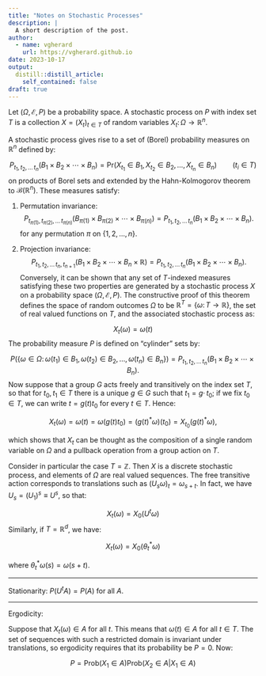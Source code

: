 ```yaml
---
title: "Notes on Stochastic Processes"
description: |
  A short description of the post.
author:
  - name: vgherard
    url: https://vgherard.github.io
date: 2023-10-17
output:
  distill::distill_article:
    self_contained: false
draft: true
---
```


Let $\left(\Omega, \mathcal E , P\right)$ be a probability space. A stochastic process on $P$ with index set $T$ is a collection $X=(X_t)_{t\in T}$ of random variables $X_t \colon \Omega \to \mathbb R^n$.

A stochastic process gives rise to a set of (Borel) probability measures on 
$\mathbb R ^n$ defined by:

$$
P_{t_1,\,t_2,\,\dots\,t_n}(B_1\times B_2 \times \cdots \times B_n) = \text{Pr}(X_{t_1}\in B_1,\,X_{t_2}\in B_2,\,\dots,\,X_{t_n}\in B_n)\qquad (t_i \in T)
$$
on products of Borel sets and extended by the Hahn-Kolmogorov theorem to $\mathcal B (\mathbb R ^n)$. These measures satisfy:

1. Permutation invariance:
$$
P_{t_{\pi(1)},\,t_{\pi(2)},\,\dots\,t_{\pi(n)}}(B_{\pi(1)}\times B_{\pi(2)} \times \cdots \times B_{\pi(n)})=P_{t_1,\,t_2,\,\dots\,t_n}(B_1\times B_2 \times \cdots \times B_n).
$$
for any permutation $\pi$ on $\{1,\,2,\,\dots,\,n\}$.

2. Projection invariance:
$$
P_{t_1,\,t_2,\,\dots\,t_n,\,t_{n+1}}(B_1\times B_2 \times \cdots \times B_n\times \mathbb R)=P_{t_1,\,t_2,\,\dots\,t_n}(B_1\times B_2 \times \cdots \times B_n).
$$
Conversely, it can be shown that any set of $T$-indexed measures satisfying these two properties are generated by a stochastic process $X$ on a probability space $\left(\Omega, \mathcal E,P\right)$. The constructive proof of this theorem defines the space of random outcomes $\Omega$ to be $\mathbb R ^T=\{\omega\colon T\to \mathbb R\}$, the set of real valued functions on $T$, and the associated stochastic process as:

$$
X_t(\omega) = \omega(t)
$$
The probability measure $P$ is defined on "cylinder" sets by:

$$
P(\{\omega\in \Omega \colon\, \omega(t_1) \in B_1,\,\omega(t_2) \in B_2,\,\dots,\,\omega(t_n) \in B_n\}) = P_{t_1,\,t_2,\,\dots\,t_n}(B_1\times B_2 \times \cdots \times B_n).
$$
Now suppose that a group $G$ acts freely and transitively on the index set $T$, so that for $t_0,\,t_1\in T$ there is a unique $g\in G$ such that 
$t_1 = g\cdot \,t_0$; if we fix $t_0\in T$, we can write $t = g(t)t_0$ for every
$t\in T$. Hence:

$$
X_t(\omega)=\omega(t)=\omega(g(t)t_0)=(g(t)^*\omega)(t_0)=X_{t_0}(g(t)^*\omega),
$$

which shows that $X_t$ can be thought as the composition of a single random
variable on $\Omega$ and a pullback operation from a group action on $T$.

Consider in particular the case $T = \mathbb Z$. Then $X$ is a discrete stochastic process, and elements of $\Omega$ are real valued sequences. The free transitive action corresponds to translations such as $(U_s \omega)_t=\omega_{s+t}$. In fact, we have $U_s = (U_1)^s\equiv U^s$, so that:

$$
X_t(\omega) = X_0(U^t\omega) 
$$
Similarly, if $T = \mathbb R ^d$, we have:

$$
X_t(\omega) = X_0(\theta _t ^*\omega)
$$

where $\theta _t ^*\omega(s)= \omega(s+t)$.

----

Stationarity: $P(U^t A) = P(A)$ for all $A$.


---

Ergodicity: 

Suppose that $X_t(\omega) \in A$ for all $t$. This means that $\omega(t) \in A$
for all $t\in T$. The set of sequences with such a restricted domain is 
invariant under translations, so ergodicity requires that its probability be 
$P=0$. Now:

$$
P = \text{Prob}(X_1 \in A) \text{Prob}(X_2 \in A \vert X_1 \in A)
$$
